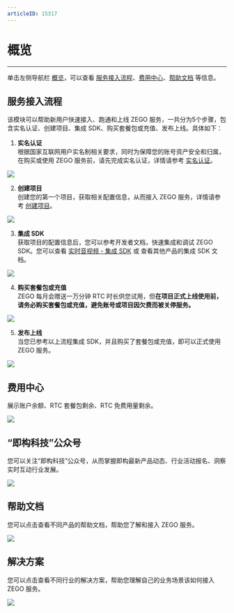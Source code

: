 ```yaml
---
articleID: 15317
---
```

# 概览

- - -

单击左侧导航栏 [概览](https://console.zego.im/dashboard)，可以查看 [服务接入流程](#服务接入流程)、[费用中心](#费用中心)、[帮助文档](#帮助文档) 等信息。

## 服务接入流程

该模块可以帮助新用户快速接入、跑通和上线 ZEGO 服务，一共分为5个步骤，包含实名认证、创建项目、集成 SDK、购买套餐包或充值、发布上线。具体如下：

1. **实名认证**   
根据国家互联网用户实名制相关要求，同时为保障您的账号资产安全和归属，在购买或使用 ZEGO 服务前，请先完成实名认证，详情请参考 [实名认证](/console/verified/introduction)。   
<Frame width="512" height="auto" caption=""><img src="https://storage.zego.im/sdk-doc/Pics/Consle/02.png" /></Frame>

2. **创建项目**   
创建您的第一个项目，获取相关配置信息，从而接入 ZEGO 服务，详情请参考 [创建项目](/console/create-project)。   
<Frame width="512" height="auto" caption=""><img src="https://storage.zego.im/sdk-doc/Pics/Consle/03.png" /></Frame>

3. **集成 SDK**   
获取项目的配置信息后，您可以参考开发者文档，快速集成和调试 ZEGO SDK。您可以查看 [实时音视频 - 集成 SDK](/real-time-video-android-java/integration/sdk-integration) 或 查看其他产品的集成 SDK 文档。   
<Frame width="512" height="auto" caption=""><img src="https://storage.zego.im/sdk-doc/Pics/Consle/04.png" /></Frame>

4. **购买套餐包或充值**   
ZEGO 每月会赠送一万分钟 RTC 时长供您试用，但**在项目正式上线使用前，请务必购买套餐包或充值，避免账号或项目因欠费而被关停服务。**    
<Frame width="512" height="auto" caption=""><img src="https://storage.zego.im/sdk-doc/Pics/Consle/05.png" /></Frame>

5. **发布上线**   
当您已参考以上流程集成 SDK，并且购买了套餐包或充值，即可以正式使用 ZEGO 服务。   
<Frame width="512" height="auto" caption=""><img src="https://storage.zego.im/sdk-doc/Pics/Consle/06.png" /></Frame>

## 费用中心

展示账户余额、RTC 套餐包剩余、RTC 免费用量剩余。

<Frame width="512" height="auto" caption=""><img src="https://storage.zego.im/sdk-doc/Pics/Consle/07.png" /></Frame>

## “即构科技”公众号

您可以关注“即构科技”公众号，从而掌握即构最新产品动态、行业活动报名、洞察实时互动行业发展。

<Frame width="512" height="auto" caption=""><img src="https://storage.zego.im/sdk-doc/Pics/Consle/08.png" /></Frame>

## 帮助文档

您可以点击查看不同产品的帮助文档，帮助您了解和接入 ZEGO 服务。

<Frame width="512" height="auto" caption=""><img src="https://storage.zego.im/sdk-doc/Pics/Consle/09.png" /></Frame>

## 解决方案

您可以点击查看不同行业的解决方案，帮助您理解自己的业务场景该如何接入 ZEGO 服务。

<Frame width="512" height="auto" caption=""><img src="https://storage.zego.im/sdk-doc/Pics/Consle/11.png" /></Frame>
